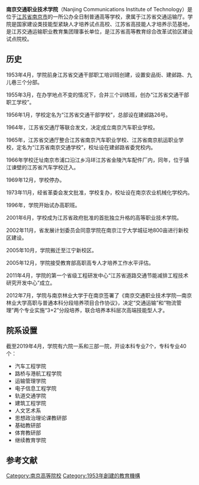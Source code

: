 {{高校
| name =南京交通职业技术学院
| image =
| logo =
| motto =知行合一明德致远
| rector =张毅
| type = 公办
| established =1953年
| location = {{CHN-1949}}[[江苏省|江苏省]][[南京市|南京市]]
| students =一万余人
| staff =572
| campus =
| address =南京江宁科学园龙眠大道629号
| telephone =025-86115300
| area =921亩
| sports =
| website =http://www.njitt.edu.cn/
}}
'''南京交通职业技术学院'''（Nanjing Communications Institute of Technology）是位于[[江苏省|江苏省]][[南京市|南京市]]的一所公办全日制普通高等学校，隶属于江苏省交通运输厅。学院是国家建设类技能型紧缺人才培养试点高校、江苏省高技能人才培养示范基地，是江苏交通运输职业教育集团理事长单位，是江苏省高等教育综合改革试验区建设试点院校。

== 历史 ==
1953年4月，学院前身江苏省交通干部职工培训班创建，设置安品街、建邺路、九儿巷三个分部。

1955年3月，在办学地点不变的情况下，合并三个训练班，创办“江苏省交通干部职工学校”。

1956年1月，学校定名为“江苏省交通干部学校”，总部设在建邺路26号。

1964年，江苏省交通厅等联合发文，决定成立南京汽车职业学校。

1965年，江苏省交通厅整合江苏省南京汽车职业学校、江苏省南京航运职业学校，定名为“江苏省南京交通学校”，校址设在建邺路省委党校内。

1966年学校迁址南京市浦口沿江乡冯垟江苏省金陵汽车配件厂内，同年，位于镇江谏壁的江苏省汽车学校迁入。

1969年12月，学校停办。

1973年11月，经省革委会发文批准，学校复办，校址设在南京农业机械化学校内。

1996年，学院开始试办高职班。

2001年6月，学校成为江苏省政府批准的首批独立升格的高等职业技术学院。

2002年11月，省发展计划委员会同意学院在南京江宁大学城征地800亩进行新校区建设。

2005年10月，学院搬迁至江宁新校区。

2005年12月，学院接受教育部高职高专人才培养工作水平评估。

2011年4月，学院的第一个省级工程研发中心“江苏省道路交通节能减排工程技术研究开发中心”成立。

2012年7月，学院与南京林业大学于在南京签署了《南京交通职业技术学院—南京林业大学高职与普通本科分段培养项目合作协议》，决定“交通运输”和“物流管理”两个专业实施“3+2”分段培养，联合培养本科层次高端技能型人才。

== 院系设置 ==
截至2019年4月，学院有六院一系和三部一院，开设本科专业7个，专科专业40个：
* 汽车工程学院
* 路桥与港航工程学院
* 运输管理学院
* 电子信息工程学院
* 轨道交通学院
* 建筑工程学院
* 人文艺术系
* 思想政治理论课教研部
* 基础教研部
* 体育教研部
* 继续教育学院

== 参考文献 ==
<references />


{{江苏高等院校}}
[[Category:南京高等院校|Category:南京高等院校]]
[[Category:1953年創建的教育機構|Category:1953年創建的教育機構]]